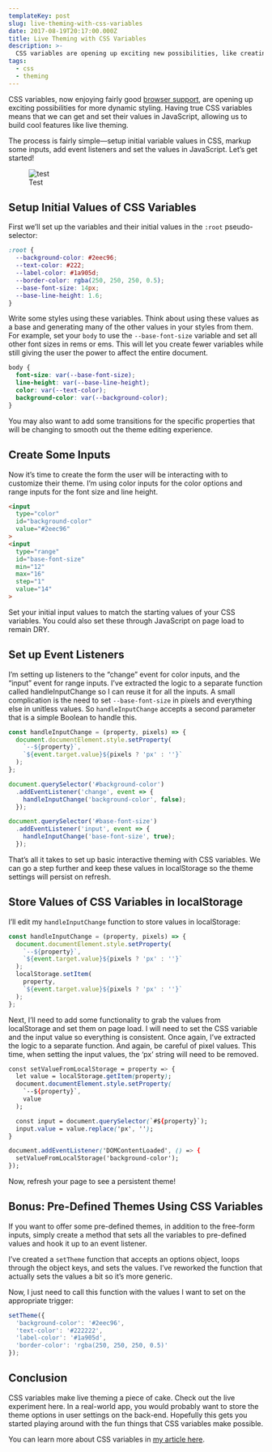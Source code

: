 ```yaml
---
templateKey: post
slug: live-theming-with-css-variables
date: 2017-08-19T20:17:00.000Z
title: Live Theming with CSS Variables
description: >-
  CSS variables are opening up exciting new possibilities, like creating a very performant live theme editor that dynamically updates CSS values.
tags:
  - css
  - theming
---
```

CSS variables, now enjoying fairly good [browser support](https://caniuse.com/#search=css%20variables), are opening up exciting possibilities for more dynamic styling. Having true CSS variables means that we can get and set their values in JavaScript, allowing us to build cool features like live theming.

The process is fairly simple—setup initial variable values in CSS, markup some inputs, add event listeners and set the values in JavaScript. Let’s get started!

<figure>
  <img src="https://via.placeholder.com/800x400" alt="test"/>
  <figcaption>Test</figcaption>
</figure>

## Setup Initial Values of CSS Variables

First we’ll set up the variables and their initial values in the `:root` pseudo-selector:

```css
:root {
  --background-color: #2eec96;
  --text-color: #222;
  --label-color: #1a905d;
  --border-color: rgba(250, 250, 250, 0.5);
  --base-font-size: 14px;
  --base-line-height: 1.6;
}
```

Write some styles using these variables. Think about using these values as a base and generating many of the other values in your styles from them. For example, set your `body` to use the `--base-font-size` variable and set all other font sizes in rems or ems. This will let you create fewer variables while still giving the user the power to affect the entire document.

```css
body {
  font-size: var(--base-font-size);
  line-height: var(--base-line-height);
  color: var(--text-color);
  background-color: var(--background-color);
}
```

You may also want to add some transitions for the specific properties that will be changing to smooth out the theme editing experience.

## Create Some Inputs

Now it’s time to create the form the user will be interacting with to customize their theme. I’m using color inputs for the color options and range inputs for the font size and line height.

```html
<input
  type="color"
  id="background-color"
  value="#2eec96"
>
<input
  type="range"
  id="base-font-size"
  min="12"
  max="16"
  step="1"
  value="14"
>
```

Set your initial input values to match the starting values of your CSS variables. You could also set these through JavaScript on page load to remain DRY.

## Set up Event Listeners

I’m setting up listeners to the “change” event for color inputs, and the “input” event for range inputs. I’ve extracted the logic to a separate function called handleInputChange so I can reuse it for all the inputs. A small complication is the need to set `--base-font-size` in pixels and everything else in unitless values. So `handleInputChange` accepts a second parameter that is a simple Boolean to handle this.

```javascript
const handleInputChange = (property, pixels) => {
  document.documentElement.style.setProperty(
    `--${property}`,
    `${event.target.value}${pixels ? 'px' : ''}`
  );
};

document.querySelector('#background-color')
  .addEventListener('change', event => {
    handleInputChange('background-color', false);
  });

document.querySelector('#base-font-size')
  .addEventListener('input', event => {
    handleInputChange('base-font-size', true);
  });
```

That’s all it takes to set up basic interactive theming with CSS variables. We can go a step further and keep these values in localStorage so the theme settings will persist on refresh.

## Store Values of CSS Variables in localStorage

I’ll edit my `handleInputChange` function to store values in localStorage:

```javascript
const handleInputChange = (property, pixels) => {
  document.documentElement.style.setProperty(
    `--${property}`,
    `${event.target.value}${pixels ? 'px' : ''}`
  );
  localStorage.setItem(
    property,
    `${event.target.value}${pixels ? 'px' : ''}`
  );
};
```

Next, I’ll need to add some functionality to grab the values from localStorage and set them on page load. I will need to set the CSS variable and the input value so everything is consistent. Once again, I’ve extracted the logic to a separate function. And again, be careful of pixel values. This time, when setting the input values, the ‘px’ string will need to be removed.

```css
const setValueFromLocalStorage = property => {
  let value = localStorage.getItem(property);
  document.documentElement.style.setProperty(
    `--${property}`,
    value
  );

  const input = document.querySelector(`#${property}`);
  input.value = value.replace('px', '');
}

document.addEventListener('DOMContentLoaded', () => {
  setValueFromLocalStorage('background-color');
});
```

Now, refresh your page to see a persistent theme!

## Bonus: Pre-Defined Themes Using CSS Variables

If you want to offer some pre-defined themes, in addition to the free-form inputs, simply create a method that sets all the variables to pre-defined values and hook it up to an event listener.

I’ve created a `setTheme` function that accepts an options object, loops through the object keys, and sets the values. I’ve reworked the function that actually sets the values a bit so it’s more generic.

Now, I just need to call this function with the values I want to set on the appropriate trigger:

```javascript
setTheme({
  'background-color': '#2eec96',
  'text-color': '#222222',
  'label-color': '#1a905d',
  'border-color': 'rgba(250, 250, 250, 0.5)'
});
```

## Conclusion

CSS variables make live theming a piece of cake. Check out the live experiment here. In a real-world app, you would probably want to store the theme options in user settings on the back-end. Hopefully this gets you started playing around with the fun things that CSS variables make possible.

You can learn more about CSS variables in [my article here](/blog/unlocking-the-benefits-of-css-custom-properties/).
